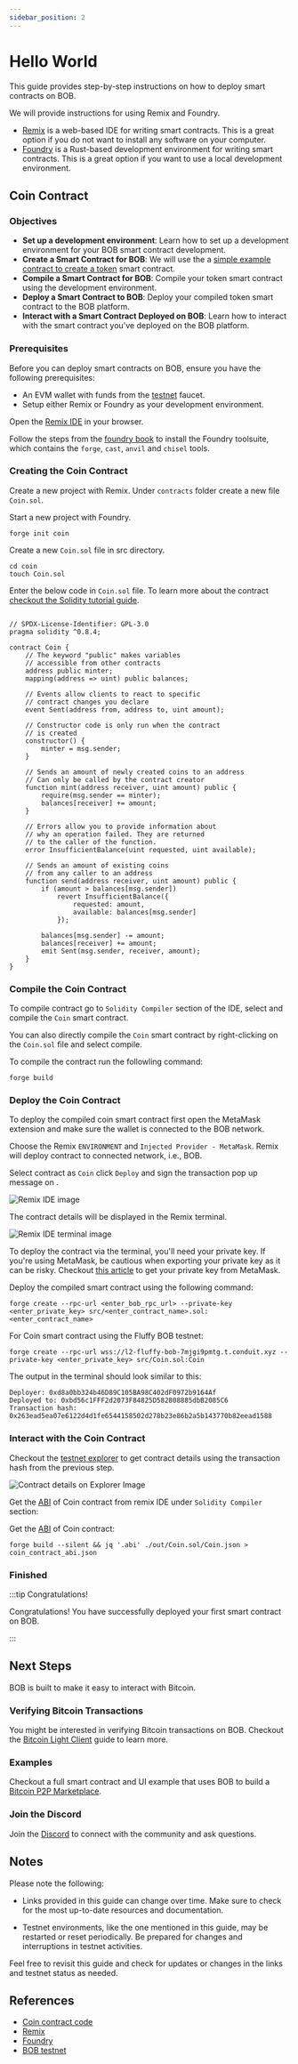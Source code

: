 ```yaml
---
sidebar_position: 2
---
```


# Hello World

This guide provides step-by-step instructions on how to deploy smart contracts on BOB.

We will provide instructions for using Remix and Foundry.

- [Remix](https://remix.ethereum.org/) is a web-based IDE for writing smart contracts. This is a great option if you do not want to install any software on your computer.
- [Foundry](https://book.getfoundry.sh/) is a Rust-based development environment for writing smart contracts. This is a great option if you want to use a local development environment.

## Coin Contract

### Objectives

- **Set up a development environment**: Learn how to set up a development environment for your BOB smart contract development.
- **Create a Smart Contract for BOB**: We will use the a [simple example contract to create a token](https://docs.soliditylang.org/en/v0.8.21/introduction-to-smart-contracts.html#subcurrency-example) smart contract.
- **Compile a Smart Contract for BOB**: Compile your token smart contract using the development environment.
- **Deploy a Smart Contract to BOB**: Deploy your compiled token smart contract to the BOB platform.
- **Interact with a Smart Contract Deployed on BOB**: Learn how to interact with the smart contract you've deployed on the BOB platform.

### Prerequisites

Before you can deploy smart contracts on BOB, ensure you have the following prerequisites:

- An EVM wallet with funds from the [testnet](testnet) faucet.
- Setup either Remix or Foundry as your development environment.

<Tabs groupId="dev-env">
  <TabItem value="remix" label="Remix">

Open the [Remix IDE](https://remix.ethereum.org/) in your browser.

  </TabItem>
  <TabItem value="foundry" label="Foundry">

Follow the steps from the [foundry book](https://book.getfoundry.sh/getting-started/installation) to install the Foundry toolsuite, which contains the `forge`, `cast`, `anvil` and `chisel` tools.

  </TabItem>
</Tabs>

### Creating the Coin Contract

<Tabs groupId="dev-env">
  <TabItem value="remix" label="Remix">

Create a new project with Remix. Under `contracts` folder create a new file `Coin.sol`.

  </TabItem>
  <TabItem value="foundry" label="Foundry">

Start a new project with Foundry.

```shell
forge init coin
```

Create a new `Coin.sol` file in src directory.

```shell
cd coin
touch Coin.sol
```

  </TabItem>
</Tabs>

Enter the below code in `Coin.sol` file. To learn more about the contract [checkout the Solidity tutorial guide](https://docs.soliditylang.org/en/v0.8.21/introduction-to-smart-contracts.html#subcurrency-example).

```solidity

// SPDX-License-Identifier: GPL-3.0
pragma solidity ^0.8.4;

contract Coin {
    // The keyword "public" makes variables
    // accessible from other contracts
    address public minter;
    mapping(address => uint) public balances;

    // Events allow clients to react to specific
    // contract changes you declare
    event Sent(address from, address to, uint amount);

    // Constructor code is only run when the contract
    // is created
    constructor() {
        minter = msg.sender;
    }

    // Sends an amount of newly created coins to an address
    // Can only be called by the contract creator
    function mint(address receiver, uint amount) public {
        require(msg.sender == minter);
        balances[receiver] += amount;
    }

    // Errors allow you to provide information about
    // why an operation failed. They are returned
    // to the caller of the function.
    error InsufficientBalance(uint requested, uint available);

    // Sends an amount of existing coins
    // from any caller to an address
    function send(address receiver, uint amount) public {
        if (amount > balances[msg.sender])
            revert InsufficientBalance({
                requested: amount,
                available: balances[msg.sender]
            });

        balances[msg.sender] -= amount;
        balances[receiver] += amount;
        emit Sent(msg.sender, receiver, amount);
    }
}
```

### Compile the Coin Contract

<Tabs groupId="dev-env">
  <TabItem value="remix" label="Remix">

To compile contract go to `Solidity Compiler` section of the IDE, select and compile the `Coin` smart contract.

You can also directly compile the `Coin` smart contract by right-clicking on the `Coin.sol` file and select compile.

  </TabItem>
  <TabItem value="foundry" label="Foundry">

To compile the contract run the followling command:

```shell
forge build
```

  </TabItem>
</Tabs>

### Deploy the Coin Contract

<Tabs groupId="dev-env">
  <TabItem value="remix" label="Remix">

To deploy the compiled coin smart contract first open the MetaMask extension and make sure the wallet is connected to the BOB network.

Choose the Remix `ENVIRONMENT` and `Injected Provider - MetaMask`. Remix will deploy contract to connected network, i.e., BOB.

Select contract as `Coin` click `Deploy` and sign the transaction pop up message on .

![Remix IDE image](remix_ide.png)

The contract details will be displayed in the Remix terminal.

![Remix IDE terminal image](remix_ide_terminal.png)

  </TabItem>
  <TabItem value="foundry" label="Foundry">

To deploy the contract via the terminal, you'll need your private key. If you're using MetaMask, be cautious when exporting your private key as it can be risky. Checkout [this article](https://support.metamask.io/hc/en-us/articles/360015289632-How-to-export-an-account-s-private-key) to get your private key from MetaMask.

Deploy the compiled smart contract using the following command:

```shell
forge create --rpc-url <enter_bob_rpc_url> --private-key <enter_private_key> src/<enter_contract_name>.sol:<enter_contract_name>
```

For Coin smart contract using the Fluffy BOB testnet:

```shell
forge create --rpc-url wss://l2-fluffy-bob-7mjgi9pmtg.t.conduit.xyz --private-key <enter_private_key> src/Coin.sol:Coin
```

The output in the terminal should look similar to this:

```shell
Deployer: 0xd8a0bb324b46D89C105BA98C402dF0972b9164Af
Deployed to: 0xbd56c1FFF2d2073F84825D582808885dbB2085C6
Transaction hash: 0x263ead5ea07e6122d4d1fe6544158502d278b23e86b2a5b143770b82eead1588
```

  </TabItem>
</Tabs>

### Interact with the Coin Contract

Checkout the [testnet explorer](https://explorerl2-fluffy-bob-7mjgi9pmtg.t.conduit.xyz) to get contract details using the transaction hash from the previous step.

![Contract details on Explorer Image](deployed_contract.png)

<Tabs groupId="dev-env">
  <TabItem value="remix" label="Remix">

Get the [ABI](https://docs.soliditylang.org/en/latest/abi-spec.html) of Coin contract from remix IDE under `Solidity Compiler` section:

  </TabItem>
  <TabItem value="foundry" label="Foundry">

Get the [ABI](https://docs.soliditylang.org/en/latest/abi-spec.html) of Coin contract:

```shell
forge build --silent && jq '.abi' ./out/Coin.sol/Coin.json > coin_contract_abi.json
```

  </TabItem>
</Tabs>

### Finished

:::tip Congratulations!

Congratulations! You have successfully deployed your first smart contract on BOB.

:::

## Next Steps

BOB is built to make it easy to interact with Bitcoin.

### Verifying Bitcoin Transactions

You might be interested in verifying Bitcoin transactions on BOB. Checkout the [Bitcoin Light Client](/docs/build/components/relay.md) guide to learn more.

### Examples

Checkout a full smart contract and UI example that uses BOB to build a [Bitcoin P2P Marketplace](/docs/build/examples/btc_swap/).

### Join the Discord

Join the [Discord](https://discordapp.com/invite/interlay) to connect with the community and ask questions.

## Notes

Please note the following:

- Links provided in this guide can change over time. Make sure to check for the most up-to-date resources and documentation.

- Testnet environments, like the one mentioned in this guide, may be restarted or reset periodically. Be prepared for changes and interruptions in testnet activities.

Feel free to revisit this guide and check for updates or changes in the links and testnet status as needed.

## References

- [Coin contract code](https://github.com/ethereum/solidity/blob/develop/docs/introduction-to-smart-contracts.rst)
- [Remix](https://remix.ethereum.org/)
- [Foundry](https://book.getfoundry.sh/)
- [BOB testnet](testnet)
